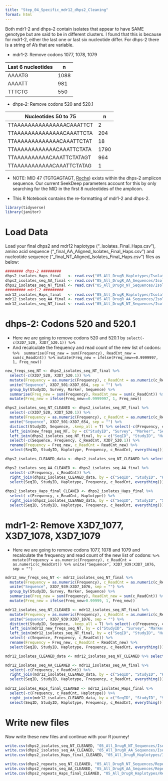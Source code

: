 ```yaml
---
title: "Step_04_Specific_mdr12_dhps2_Cleaning"
format: html
---
```


Both mdr1-2 and dhps-2 contain isolates that appear to have SAME genotype but are said to be in different clusters. I found that this is because for mdr1-2, either the last one or last six nucleotide differ. For dhps-2 there is a string of A's that are variable. 

- mdr1-2: Remove codons 1077, 1078, 1079

| Last 6 nucleotides      | n |
| ----------- | ----------- |
| AAAATG      | 1088       |
| AAAATT   | 981        |
| TTTCTG   | 550        |

- dhps-2: Remove codons 520 and 520.1

| Nucleotides 50 to 75      | n |
| ----------- | ----------- |
| TTAAAAAAAAAAAAAAACAAATTCT      | 2       |
| TTAAAAAAAAAAAAAACAAATTCTA   | 204        |
| TTAAAAAAAAAAAAACAAATTCTAT   | 18        |
| TTAAAAAAAAAAAACAAATTCTATA      | 1790       |
| TTAAAAAAAAAACAAATTCTATAGT   | 964        |
| TTAAAAAAAAAAACAAATTCTATAG   | 1        |

- NOTE: MID 47 (TGTGAGTAGT, [Roche](https://www.yumpu.com/en/document/read/24794008/roche-mid-adapters)) exists within the dhps-2 amplicon sequence. Our current SeekDeep parameters account for this by only searching for the MID in the first 8 nucleotides of the amplicon.  

- This R Notebook contains the re-formatting of mdr1-2 and dhps-2. 

```r
library(tidyverse)
library(janitor)
```

# Load Data

Load your final dhps2 and mdr12 haplotype ("_Isolates_Final_Haps.csv"), amino acid sequence ("_final_AA_Aligned_Isolates_Final_Haps.csv") and nucleotide sequence ("_final_NT_Aligned_Isolates_Final_Haps.csv") files as below: 

```r
######## dhps-2 ######### 
dhps2_isolates_Haps_final   <- read.csv("05_All_DrugR_Haplotypes/Isolates/Surveys_dhps2_Isolates_Final_Haps.csv")
dhps2_isolates_seq_AA_final <- read.csv("05_All_DrugR_AA_Sequences/Isolates/Surveys_dhps2_final_AA_Aligned_Isolates_Final_Haps.csv", colClasses = "character")
dhps2_isolates_seq_NT_final <- read.csv("05_All_DrugR_NT_Sequences/Isolates/Surveys_dhps2_final_NT_Aligned_Isolates_Final_Haps.csv", colClasses = "character")
######### mdr1-2 ######### 
mdr12_isolates_Haps_final   <- read.csv("05_All_DrugR_Haplotypes/Isolates/Surveys_mdr12_Isolates_Final_Haps.csv")
mdr12_isolates_seq_AA_final <- read.csv("05_All_DrugR_AA_Sequences/Isolates/Surveys_mdr12_final_AA_Aligned_Isolates_Final_Haps.csv", colClasses = "character")
mdr12_isolates_seq_NT_final <- read.csv("05_All_DrugR_NT_Sequences/Isolates/Surveys_mdr12_final_NT_Aligned_Isolates_Final_Haps.csv", colClasses = "character")
```

# dhps-2: Codons 520 and 520.1

- Here we are going to remove codons 520 and 520.1 by `  select(-c(X3D7_520, X3D7_520.1)) %>% `
- And recalculate the frequency and read count of the new list of codons: ` %>%  summarise(Freq_new = sum(Frequency), ReadCnt_new = sum(c_ReadCnt)) %>% mutate(Freq_new = ifelse(Freq_new==0.9999997, 1, Freq_new))`

```r
new_freqs_seq_NT <- dhps2_isolates_seq_NT_final %>% 
  select(-c(X3D7_520, X3D7_520.1)) %>% 
  mutate(Frequency = as.numeric(Frequency), c_ReadCnt = as.numeric(c_ReadCnt)) %>%
  unite("Sequence", X3D7_501:X3D7_654, sep = "") %>% 
  group_by(StudyID, Survey, Marker, Sequence) %>% 
  summarise(Freq_new = sum(Frequency), ReadCnt_new = sum(c_ReadCnt)) %>%
  mutate(Freq_new = ifelse(Freq_new==0.9999997, 1, Freq_new))

dhps2_isolates_seq_NT_CLEANED <- dhps2_isolates_seq_NT_final %>% 
  select(-c(X3D7_520, X3D7_520.1)) %>% 
  mutate(Frequency = as.numeric(Frequency), c_ReadCnt = as.numeric(c_ReadCnt)) %>%
  unite("Sequence", X3D7_501:X3D7_654, sep = "") %>% 
  distinct(StudyID, Sequence, .keep_all = T) %>% select(-c(Frequency, c_ReadCnt)) %>%
  left_join(new_freqs_seq_NT, by = c("StudyID", "Survey", "Marker", "Sequence")) %>% 
  left_join(dhps2_isolates_seq_NT_final, by = c("SeqID", "StudyID", "Haplotype","Survey", "Marker", "Reference", "Haps_NT")) %>% 
  select(-c(Sequence, Frequency, c_ReadCnt, X3D7_520.1)) %>% 
  rename(Frequency = Freq_new, c_ReadCnt = ReadCnt_new) %>%
  select(SeqID, StudyID, Haplotype, Frequency, c_ReadCnt, everything()) 

dhps2_isolates_CLEANED_data <- dhps2_isolates_seq_NT_CLEANED %>% select(-c(X3D7_501:X3D7_654, Haps_NT))

dhps2_isolates_seq_AA_CLEANED <- dhps2_isolates_seq_AA_final %>% 
  select(-c(Frequency, c_ReadCnt)) %>%
  right_join(dhps2_isolates_CLEANED_data, by = c("SeqID", "StudyID", "Haplotype", "Survey", "Marker", "Reference")) %>%
  select(SeqID, StudyID, Haplotype, Frequency, c_ReadCnt, everything()) 
    
dhps2_isolates_Haps_final_CLEANED <- dhps2_isolates_Haps_final %>% 
  select(-c(Frequency, c_ReadCnt, Haplotype)) %>%
  right_join(dhps2_isolates_CLEANED_data, by = c("SeqID", "StudyID", "Survey", "Marker", "Reference")) %>%
  select(SeqID, StudyID, Haplotype, Frequency, c_ReadCnt, everything())
```

# mdr1-2: Remove X3D7_1077, X3D7_1078, X3D7_1079

- Here we are going to remove codons 1077, 1078 and 1079 and recalculate the frequency and read count of the new list of codons: ` %>% mutate(Frequency = as.numeric(Frequency), c_ReadCnt = as.numeric(c_ReadCnt)) %>% unite("Sequence", X3D7_939:X3D7_1076, sep = "")`

```r
mdr12_new_freqs_seq_NT <- mdr12_isolates_seq_NT_final %>% 
  mutate(Frequency = as.numeric(Frequency), c_ReadCnt = as.numeric(c_ReadCnt)) %>%
  unite("Sequence", X3D7_939:X3D7_1076, sep = "") %>% 
  group_by(StudyID, Survey, Marker, Sequence) %>% 
  summarise(Freq_new = sum(Frequency), ReadCnt_new = sum(c_ReadCnt)) %>%
  mutate(Freq_new = ifelse(Freq_new>0.99999, 1, Freq_new))

mdr12_isolates_seq_NT_CLEANED <- mdr12_isolates_seq_NT_final %>% 
  mutate(Frequency = as.numeric(Frequency), c_ReadCnt = as.numeric(c_ReadCnt)) %>%
  unite("Sequence", X3D7_939:X3D7_1076, sep = "") %>% 
  distinct(StudyID, Sequence, .keep_all = T) %>% select(-c(Frequency, c_ReadCnt)) %>%
  left_join(mdr12_new_freqs_seq_NT, by = c("StudyID", "Survey", "Marker", "Sequence")) %>% 
  left_join(mdr12_isolates_seq_NT_final, by = c("SeqID", "StudyID", "Haplotype","Survey", "Marker", "Reference", "Haps_NT")) %>% 
  select(-c(Sequence, Frequency, c_ReadCnt)) %>% 
  rename(Frequency = Freq_new, c_ReadCnt = ReadCnt_new) %>%
  select(SeqID, StudyID, Haplotype, Frequency, c_ReadCnt, everything()) 

mdr12_isolates_CLEANED_data <- mdr12_isolates_seq_NT_CLEANED %>% select(-c(X3D7_939:X3D7_1076, Haps_NT))

mdr12_isolates_seq_AA_CLEANED <- mdr12_isolates_seq_AA_final %>% 
  select(-c(Frequency, c_ReadCnt)) %>%
  right_join(mdr12_isolates_CLEANED_data, by = c("SeqID", "StudyID", "Haplotype", "Survey", "Marker", "Reference")) %>%
  select(SeqID, StudyID, Haplotype, Frequency, c_ReadCnt, everything()) 
    
mdr12_isolates_Haps_final_CLEANED <- mdr12_isolates_Haps_final %>% 
  select(-c(Frequency, c_ReadCnt, Haplotype)) %>%
  right_join(mdr12_isolates_CLEANED_data, by = c("SeqID", "StudyID", "Survey", "Marker", "Reference")) %>%
  select(SeqID, StudyID, Haplotype, Frequency, c_ReadCnt, everything())
```

# Write new files

Now write these new files and continue with your R journey! 

```r
write.csv(dhps2_isolates_seq_NT_CLEANED, "05_All_DrugR_NT_Sequences/Isolates/Surveys_dhps2_final_NT_Aligned_Isolates_Final_Adjusted_Haps.csv", row.names = F)
write.csv(dhps2_isolates_seq_AA_CLEANED, "05_All_DrugR_AA_Sequences/Isolates/Surveys_dhps2_final_AA_Aligned_Isolates_Final_Adjusted_Haps.csv", row.names = F)
write.csv(dhps2_isolates_Haps_final_CLEANED, "05_All_DrugR_Haplotypes/Isolates/Surveys_dhps2_Isolates_Final_Adjusted_Haps.csv", row.names = F)

write.csv(dhps2_repeats_seq_NT_CLEANED, "05_All_DrugR_NT_Sequences/Repeats/Surveys_dhps2_final_NT_Aligned_Repeats_Final_Adjusted_Haps.csv", row.names = F)
write.csv(dhps2_repeats_seq_AA_CLEANED, "05_All_DrugR_AA_Sequences/Repeats/Surveys_dhps2_final_AA_Aligned_Repeats_Final_Adjusted_Haps.csv", row.names = F)
write.csv(dhps2_repeats_Haps_final_CLEANED, "05_All_DrugR_Haplotypes/Repeats/Surveys_dhps2_Repeats_Final_Adjusted_Haps.csv", row.names = F)
```
